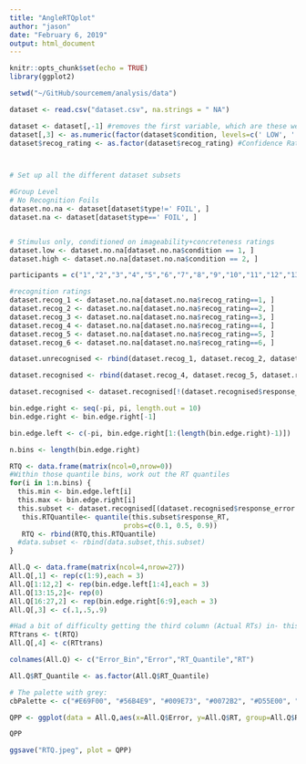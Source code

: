 ```yaml
---
title: "AngleRTQplot"
author: "jason"
date: "February 6, 2019"
output: html_document
---
```


```r
knitr::opts_chunk$set(echo = TRUE)
library(ggplot2)
```

```r

setwd("~/GitHub/sourcemem/analysis/data")

dataset <- read.csv("dataset.csv", na.strings = " NA")

dataset <- dataset[,-1] #removes the first variable, which are these weird row labels
dataset[,3] <- as.numeric(factor(dataset$condition, levels=c(' LOW', ' HIGH')))
dataset$recog_rating <- as.factor(dataset$recog_rating) #Confidence Ratings are Discrete



# Set up all the different dataset subsets

#Group Level
# No Recognition Foils 
dataset.no.na <- dataset[dataset$type!=' FOIL', ]
dataset.na <- dataset[dataset$type==' FOIL', ]


# Stimulus only, conditioned on imageability+concreteness ratings
dataset.low <- dataset.no.na[dataset.no.na$condition == 1, ]
dataset.high <- dataset.no.na[dataset.no.na$condition == 2, ]

participants = c("1","2","3","4","5","6","7","8","9","10","11","12","13","15","16","17","18","19","20") 

#recognition ratings
dataset.recog_1 <- dataset.no.na[dataset.no.na$recog_rating==1, ]
dataset.recog_2 <- dataset.no.na[dataset.no.na$recog_rating==2, ]
dataset.recog_3 <- dataset.no.na[dataset.no.na$recog_rating==3, ]
dataset.recog_4 <- dataset.no.na[dataset.no.na$recog_rating==4, ]
dataset.recog_5 <- dataset.no.na[dataset.no.na$recog_rating==5, ]
dataset.recog_6 <- dataset.no.na[dataset.no.na$recog_rating==6, ]

dataset.unrecognised <- rbind(dataset.recog_1, dataset.recog_2, dataset.recog_3)

dataset.recognised <- rbind(dataset.recog_4, dataset.recog_5, dataset.recog_6)

dataset.recognised <- dataset.recognised[!(dataset.recognised$response_RT>10),]

```

```r
bin.edge.right <- seq(-pi, pi, length.out = 10)
bin.edge.right <- bin.edge.right[-1]

bin.edge.left <- c(-pi, bin.edge.right[1:(length(bin.edge.right)-1)])

n.bins <- length(bin.edge.right)

RTQ <- data.frame(matrix(ncol=0,nrow=0))
#Within those quantile bins, work out the RT quantiles
for(i in 1:n.bins) {
  this.min <- bin.edge.left[i]
  this.max <- bin.edge.right[i]
  this.subset <- dataset.recognised[(dataset.recognised$response_error >= this.min)&(dataset.recognised$response_error < this.max), ]
   this.RTQuantile<- quantile(this.subset$response_RT, 
                            probs=c(0.1, 0.5, 0.9))
   RTQ <- rbind(RTQ,this.RTQuantile)
  #data.subset <- rbind(data.subset,this.subset)
}
```

```r
All.Q <- data.frame(matrix(ncol=4,nrow=27))
All.Q[,1] <- rep(c(1:9),each = 3)
All.Q[1:12,2] <- rep(bin.edge.left[1:4],each = 3)
All.Q[13:15,2]<- rep(0)
All.Q[16:27,2] <- rep(bin.edge.right[6:9],each = 3)
All.Q[,3] <- c(.1,.5,.9)

#Had a bit of difficulty getting the third column (Actual RTs) in- this is my shoddy workaround
RTtrans <- t(RTQ)
All.Q[,4] <- c(RTtrans)

colnames(All.Q) <- c("Error_Bin","Error","RT_Quantile","RT")

All.Q$RT_Quantile <- as.factor(All.Q$RT_Quantile)

```

```r
# The palette with grey:
cbPalette <- c("#E69F00", "#56B4E9", "#009E73", "#0072B2", "#D55E00", "#CC79A7")

QPP <- ggplot(data = All.Q,aes(x=All.Q$Error, y=All.Q$RT, group=All.Q$RT_Quantile, colour = RT_Quantile)) + geom_point() + geom_smooth(se=FALSE) + labs(title ="Response Time Quantiles by Error", x = "Response Error (degrees)", y = "Response Time (s)") + scale_colour_manual(values=cbPalette)

QPP
```

```r
ggsave("RTQ.jpeg", plot = QPP)
```